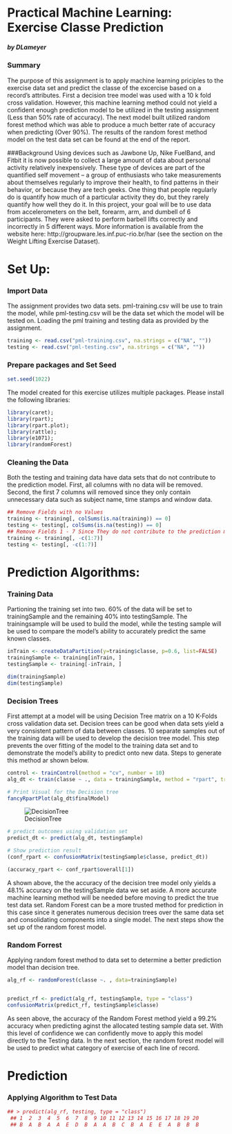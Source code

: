 
Practical Machine Learning: Exercise Classe Prediction
====================================
##### by DLameyer


### Summary
The purpose of this assignment is to apply machine learning priciples to the exercise data set and predict the classe of the excercise based on a record's attributes. First a decision tree model was used with a 10 k fold cross validation. However, this machine learning method could not yield a confident enough prediction model to be utilized in the testing assignment (Less than 50% rate of accuracy). The next model built utilized random forest method which was able to produce a much better rate of accuracy when predicting (Over 90%). The results of the random forest method model on the test data set can be found at the end of the report.

###Background
Using devices such as Jawbone Up, Nike FuelBand, and Fitbit it is now possible to collect a large amount of data about personal activity relatively inexpensively. These type of devices are part of the quantified self movement – a group of enthusiasts who take measurements about themselves regularly to improve their health, to find patterns in their behavior, or because they are tech geeks. One thing that people regularly do is quantify how much of a particular activity they do, but they rarely quantify how well they do it. In this project, your goal will be to use data from accelerometers on the belt, forearm, arm, and dumbell of 6 participants. They were asked to perform barbell lifts correctly and incorrectly in 5 different ways. More information is available from the website here: http://groupware.les.inf.puc-rio.br/har (see the section on the Weight Lifting Exercise Dataset).


# Set Up:
### Import Data
The assignment provides two data sets. pml-training.csv will be use to train the model, while pml-testing.csv will be the data set which the model will be tested on. Loading the pml training and testing data as provided by the assignment.
```{r warning = FALSE}
training <- read.csv("pml-training.csv", na.strings = c("NA", ""))
testing <- read.csv("pml-testing.csv", na.strings = c("NA", ""))
```

### Prepare packages and Set Seed

```{r warning = FALSE, message=FALSE}
set.seed(1022)
```
The model created for this exercise utilizes multiple packages. Please install the following libraries:
```{r warning = FALSE, message=FALSE}
library(caret);
library(rpart);
library(rpart.plot);
library(rattle);
library(e1071);
library(randomForest)
```

### Cleaning the Data
Both the testing and training data have data sets that do not contribute to the prediction model. First, all columns with no data will be removed. Second, the first 7 columns will removed since they only contain unnecessary data such as subject name, time stamps and window data.
```{r warning = FALSE}
## Remove Fields with no Values
training <- training[, colSums(is.na(training)) == 0]
testing <- testing[, colSums(is.na(testing)) == 0]
## Remove Fields 1 - 7 Since They do not contribute to the prediction model
training <- training[, -c(1:7)]
testing <- testing[, -c(1:7)]
```



# Prediction Algorithms:
### Training Data
Partioning the training set into two. 60% of the data will be set to trainingSample and the remaining 40% into testingSample. The trainingsample will be used to build the model, while the testing sample will be used to compare the model's ability to accurately predict the same known classes.

```{r warning = FALSE}
inTrain <- createDataPartition(y=training$classe, p=0.6, list=FALSE)
trainingSample <- training[inTrain, ]
testingSample <- training[-inTrain, ]

dim(trainingSample)
dim(testingSample)
```



### Decision Trees
First attempt at a model will be using Decision Tree matrix on a 10 K-Folds cross validation data set. Decision trees can be good when data sets yield a very consistent pattern of data between classes. 10 separate samples out of the training data will be used to develop the decision tree model. This step prevents the over fitting of the model to the training data set and to demonstrate the model's ability to predict onto new data. Steps to generate this method ar shown below.

```{r warning = FALSE}
control <- trainControl(method = "cv", number = 10)
alg_dt <- train(classe ~ ., data = trainingSample, method = "rpart", trControl = control)

# Print Visual for the Decision tree
fancyRpartPlot(alg_dt$finalModel)
```
![DecisionTree](./plot/DecisionTree.PNG) 

```{r warning = FALSE}
# predict outcomes using validation set
predict_dt <- predict(alg_dt, testingSample)

# Show prediction result
(conf_rpart <- confusionMatrix(testingSample$classe, predict_dt))

(accuracy_rpart <- conf_rpart$overall[1])
```
A shown above, the the accuracy of the decision tree model only yields a 48.1% accuracy on the testingSample data we set aside. A more accurate machine learning method will be needed before moving to predict the true test data set. Random Forest can be a more trusted method for prediction in this case since it generates numerous decision trees over the same data set and consolidating components into a single model. The next steps show the set up of the random forest model.

### Random Forrest
Applying random forest method to data set to determine a better prediction model than decision tree.

```{r warning = FALSE}
alg_rf <- randomForest(classe ~. , data=trainingSample)


predict_rf <- predict(alg_rf, testingSample, type = "class")
confusionMatrix(predict_rf, testingSample$classe)
```
As seen above, the accuracy of the Random Forest method yield a 99.2% accuracy when predicting aginst the allocated testing sample data set.  With this level of confidence we can confidently move to apply this model directly to the Testing data. In the next section, the random forest model will be used to predict what category of exercise of each line of record.



# Prediction
### Applying Algorithm to Test Data

```{r warning = FALSE}
## > predict(alg_rf, testing, type = "class")
 ## 1  2  3  4  5  6  7  8  9 10 11 12 13 14 15 16 17 18 19 20 
 ## B  A  B  A  A  E  D  B  A  A  B  C  B  A  E  E  A  B  B  B
```
